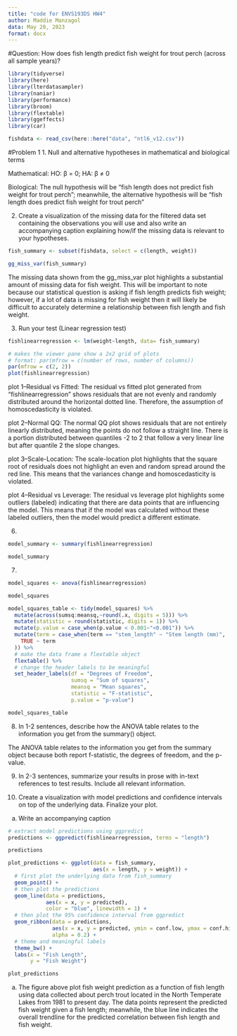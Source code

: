```yaml
---
title: "code for ENVS193DS HW4"
author: Maddie Manzagol 
data: May 20, 2023
format: docx
---
```

#Question: How does fish length predict fish weight for trout perch (across all sample years)? 
```r
library(tidyverse)
library(here)
library(lterdatasampler)
library(naniar)
library(performance)
library(broom)
library(flextable)
library(ggeffects)
library(car)
```

```r
fishdata <- read_csv(here::here("data", "ntl6_v12.csv"))
```

#Problem 1
1. Null and alternative hypotheses in mathematical and biological terms

Mathematical: HO: β = 0; HA: β ≠ 0 

Biological: The null hypothesis will be "fish length does not predict fish weight for trout perch"; meanwhile, the alternative hypothesis will be "fish length does predict fish weight for trout perch"

2. Create a visualization of the missing data for the filtered data set containing the observations you will use and also write an accompanying caption explaining how/if the missing data is relevant to your hypotheses. 

```r
fish_summary <- subset(fishdata, select = c(length, weight))
```

```r
gg_miss_var(fish_summary)
```

The missing data shown from the gg_miss_var plot highlights a substantial amount of missing data for fish weight. This will be important to note because our statistical question is asking if fish length predicts fish weight; however, if a lot of data is missing for fish weight then it will likely be difficult to accurately determine a relationship between fish length and fish weight.

3. Run your test (Linear regression test)
```r
fishlinearregression <- lm(weight~length, data= fish_summary)

# makes the viewer pane show a 2x2 grid of plots
# format: par(mfrow = c(number of rows, number of columns))
par(mfrow = c(2, 2))
plot(fishlinearregression)
```

plot 1--Residual vs Fitted: The residual vs fitted plot generated from "fishlinearregression" shows residuals that are not evenly and randomly distributed around the horizontal dotted line. Therefore, the assumption of homoscedasticity is violated. 

plot 2--Normal QQ: The normal QQ plot shows residuals that are not entirely linearly distributed, meaning the points do not follow a straight line. There is a portion distributed between quantiles -2 to 2 that follow a very linear line but after quantile 2 the slope changes. 

plot 3--Scale-Location: The scale-location plot highlights that the square root of residuals does not highlight an even and random spread around the red line. This means that the variances change and homoscedasticity is violated. 

plot 4--Residual vs Leverage: The residual vs leverage plot highlights some outliers (labeled) indicating that there are data points that are influencing the model. This means that if the model was calculated without these labeled outliers, then the model would predict a different estimate. 


6.
```r
model_summary <- summary(fishlinearregression)

model_summary
```

7. 
```r
model_squares <- anova(fishlinearregression)

model_squares
```


```r
model_squares_table <- tidy(model_squares) %>% 
  mutate(across(sumsq:meansq,~round(.x, digits = 5))) %>% 
  mutate(statistic = round(statistic, digits = 1)) %>% 
  mutate(p.value = case_when(p.value < 0.001~"<0.001")) %>% 
  mutate(term = case_when(term == "stem_length" ~ "Stem length (mm)",
    TRUE ~ term
  )) %>% 
  # make the data frame a flextable object
  flextable() %>% 
  # change the header labels to be meaningful
  set_header_labels(df = "Degrees of Freedom", 
                    sumsq = "Sum of squares",
                    meansq = "Mean squares",
                    statistic = "F-statistic",
                    p.value = "p-value")

model_squares_table
```

8. In 1-2 sentences, describe how the ANOVA table relates to the information you get from the summary() object. 

The ANOVA table relates to the information you get from the summary object because both report f-statistic, the degrees of freedom, and the p-value. 

9. In 2-3 sentences, summarize your results in prose with in-text references to test results. Include all relevant information.


10. Create a visualization with model predictions and confidence intervals on top of the underlying data. Finalize your plot.
a. Write an accompanying caption

```r
# extract model predictions using ggpredict
predictions <- ggpredict(fishlinearregression, terms = "length")

predictions

plot_predictions <- ggplot(data = fish_summary, 
                           aes(x = length, y = weight)) +
  # first plot the underlying data from fish_summary
  geom_point() +
  # then plot the predictions
  geom_line(data = predictions, 
            aes(x = x, y = predicted), 
            color = "blue", linewidth = 1) +
  # then plot the 95% confidence interval from ggpredict
  geom_ribbon(data = predictions, 
              aes(x = x, y = predicted, ymin = conf.low, ymax = conf.high), 
              alpha = 0.2) +
  # theme and meaningful labels
  theme_bw() +
  labs(x = "Fish Length",
       y = "Fish Weight")

plot_predictions
```

a. The figure above plot fish weight prediction as a function of fish length using data collected about perch trout located in the North Temperate Lakes from 1981 to present day. The data points represent the predicted fish weight given a fish length; meanwhile, the blue line indicates the overall trendline for the predicted correlation between fish length and fish weight. 



